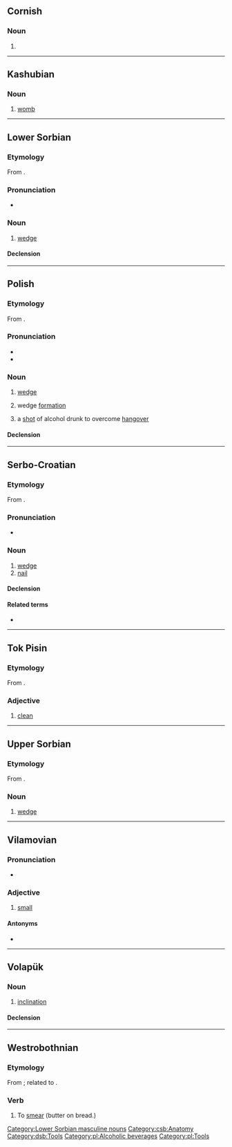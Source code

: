 {{also|klín}}
==Cornish==

===Noun===
{{head|kw|mutated noun}}

# {{hard mutation of|glin|lang=kw}}

----

==Kashubian==

===Noun===
{{head|csb|noun|g=m}}

# [[womb]]

----

==Lower Sorbian==

===Etymology===
From {{inh|dsb|sla-pro|*klinъ}}.

===Pronunciation===
* {{IPA|[klʲin]|lang=dsb}}

===Noun===
{{head|dsb|noun|diminutive|klinašk|or|klink|g=m}}

# [[wedge]]

====Declension====
{{dsb-decl-noun-17|klin}}

[[Category:Lower Sorbian masculine nouns]]
[[Category:csb:Anatomy]]
[[Category:dsb:Tools]]
[[Category:pl:Alcoholic beverages]]
[[Category:pl:Tools]]

----

==Polish==

===Etymology===
From {{inh|pl|sla-pro|*klinъ}}.

===Pronunciation===
* {{pl-IPA}}
* {{audio|Pl-klin.ogg|Audio|lang=pl}}

===Noun===
{{pl-noun|m-in}}

# [[wedge]]
# {{lb|pl|military}} wedge [[formation]]
# {{lb|pl|colloquial}} a [[shot]] of alcohol drunk to overcome [[hangover]]

====Declension====
{{pl-decl-noun-m-in}}

----

==Serbo-Croatian==

===Etymology===
From {{inh|sh|sla-pro|*klinъ}}.

===Pronunciation===
* {{IPA|/klîn/|lang=sh}}

===Noun===
{{sh-noun|g=m|head=klȉn}}

# [[wedge]]
# [[nail]] {{gloss|spike-shaped metal fastener}}

====Declension====
{{sh-decl-noun
|klin|klinovi
|klina|klinova
|klinu|klinovima
|klin|klinove
|kline|klinovi
|klinu|klinovima
|klinom|klinovima
}}

====Related terms====
* {{l|sh|klȁti}}

----

==Tok Pisin==

===Etymology===
From {{etyl|en|tpi}} {{m|en|clean}}.

===Adjective===
{{head|tpi|adjective}}

# [[clean]]

----

==Upper Sorbian==

===Etymology===
From {{inh|hsb|sla-pro|*klinъ}}.

===Noun===
{{head|hsb|noun|g=m}}

# [[wedge]]

----

==Vilamovian==

===Pronunciation===
* {{audio|Wym-klin (wersja Józefa Gary).ogg|Audio|lang=wym}}

===Adjective===
{{head|wym|adjective|head=klīn}}

# [[small]]

====Antonyms====
* {{l|wym|grus|grūs}}

----

==Volapük==

===Noun===
{{vo-noun}}

# [[inclination]]

====Declension====
{{vo-decl-noun}}

----

==Westrobothnian==

===Etymology===
From {{inh|gmq-bot|non|klína}}; related to {{m|gmq-bot|kleim}}.

===Verb===
{{head|gmq-bot|verb}}

# To [[smear]] (butter on bread.)